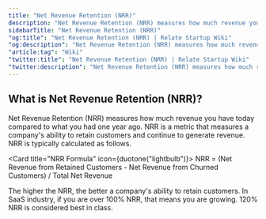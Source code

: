 ```yaml
---
title: "Net Revenue Retention (NRR)"
description: "Net Revenue Retention (NRR) measures how much revenue you have today compared to what you had one year ago."
sidebarTitle: "Net Revenue Retention (NRR)"
"og:title": "Net Revenue Retention (NRR) | Relate Startup Wiki"
"og:description": "Net Revenue Retention (NRR) measures how much revenue you have today compared to what you had one year ago."
"article:tag": "Wiki"
"twitter:title": "Net Revenue Retention (NRR) | Relate Startup Wiki"
"twitter:description": "Net Revenue Retention (NRR) measures how much revenue you have today compared to what you had one year ago."
---
```


## What is Net Revenue Retention (NRR)?

Net Revenue Retention (NRR) measures how much revenue you have today compared to what you had one year ago. NRR is a metric that measures a company's ability to retain customers and continue to generate revenue. NRR is typically calculated as follows.

<Card title="NRR Formula" icon={duotone("lightbulb")}>
  NRR = (Net Revenue from Retained Customers - Net Revenue from Churned Customers) / Total Net Revenue
</Card>

The higher the NRR, the better a company's ability to retain customers. In SaaS industry, if you are over 100% NRR, that means you are growing. 120% NRR is considered best in class. 